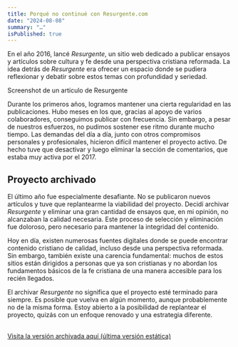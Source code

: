 ```yaml
---
title: Porqué no continué con Resurgente.com
date: "2024-08-08"
summary: "…"
isPublished: true
---
```


En el año 2016, lancé *Resurgente*, un sitio web dedicado a publicar ensayos y artículos sobre cultura y fe desde una perspectiva cristiana reformada. La idea detrás de *Resurgente* era ofrecer un espacio donde se pudiera reflexionar y debatir sobre estos temas con profundidad y seriedad.

<ImageWithCaption src="https://storage.juanberrios.com/resurgente_screenshot.webp" alt="Screenshoot de Resurgente.com">Screenshot de un artículo de Resurgente</ImageWithCaption>

Durante los primeros años, logramos mantener una cierta regularidad en las publicaciones. Hubo meses en los que, gracias al apoyo de varios colaboradores, conseguimos publicar con frecuencia. Sin embargo, a pesar de nuestros esfuerzos, no pudimos sostener ese ritmo durante mucho tiempo. Las demandas del día a día, junto con otros compromisos personales y profesionales, hicieron difícil mantener el proyecto activo. De hecho tuve que desactivar y luego eliminar la sección de comentarios, que estaba muy activa por el 2017.

## Proyecto archivado
El último año fue especialmente desafiante. No se publicaron nuevos artículos y tuve que replantearme la viabilidad del proyecto. Decidí archivar *Resurgente* y eliminar una gran cantidad de ensayos que, en mi opinión, no alcanzaban la calidad necesaria. Este proceso de selección y eliminación fue doloroso, pero necesario para mantener la integridad del contenido.

Hoy en día, existen numerosas fuentes digitales donde se puede encontrar contenido cristiano de calidad, incluso desde una perspectiva reformada. Sin embargo, también existe una carencia fundamental: muchos de estos sitios están dirigidos a personas que ya son cristianas y no abordan los fundamentos básicos de la fe cristiana de una manera accesible para los recién llegados.

El archivar *Resurgente* no significa que el proyecto esté terminado para siempre. Es posible que vuelva en algún momento, aunque probablemente no de la misma forma. Estoy abierto a la posibilidad de replantear el proyecto, quizás con un enfoque renovado y una estrategia diferente.

<br/>
<a href="https://resurgente.juanberrios.com" target="_blank" rel="noopener">Visita la versión archivada aquí (última versión estática)</a>